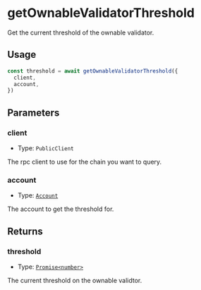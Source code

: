 # getOwnableValidatorThreshold

Get the current threshold of the ownable validator.

## Usage

```typescript copy
const threshold = await getOwnableValidatorThreshold({
  client,
  account,
})
```

## Parameters

### client

- Type: `PublicClient`

The rpc client to use for the chain you want to query.

### account

- Type: [`Account`](/module-sdk/glossary/types#account)

The account to get the threshold for.

## Returns

### threshold

- Type: [`Promise<number>`](https://viem.sh/docs/glossary/types#number)

The current threshold on the ownable validtor.
